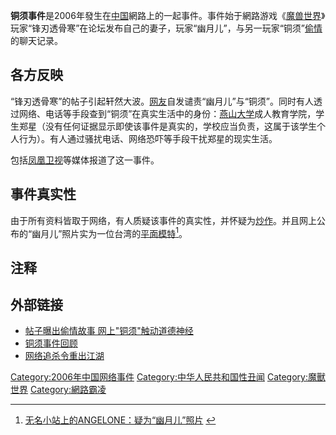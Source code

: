 {{noteTA
|T=zh-hans:铜须事件; zh-hant:銅鬚事件;
|1=zh-hans:铜须事件; zh-hant:銅鬚事件;
|2=zh-hans:铜须; zh-hant:銅鬚;
}}
'''铜须事件'''是2006年發生在[[中国|中国]]網路上的一起事件。事件始于網路游戏《[[魔兽世界|魔兽世界]]》玩家“锋刃透骨寒”在论坛发布自己的妻子，玩家“幽月儿”，与另一玩家“铜须”[[外遇|偷情]]的聊天记录。

==各方反映==

“锋刃透骨寒”的帖子引起轩然大波。[[网友|网友]]自发谴责“幽月儿”与“铜须”。同时有人透过网络、电话等手段查到“铜须”在真实生活中的身份：[[燕山大学|燕山大学]]成人教育学院，学生郑星（没有任何证据显示即使该事件是真实的，学校应当负责，这属于该学生个人行为）。有人通过骚扰电话、网络恐吓等手段干扰郑星的现实生活。

包括[[凤凰卫视|凤凰卫视]]等媒体报道了这一事件。

==事件真实性==
由于所有资料皆取于网络，有人质疑该事件的真实性，并怀疑为[[炒作|炒作]]。并且网上公布的“幽月儿”照片实为一位台湾的[[平面模特|平面模特]]<ref>[http://www.wretch.cc/album/ANGELONE 无名小站上的ANGELONE：疑为“幽月儿”照片] {{webarchive|url=https://web.archive.org/web/20070521234120/http://www.wretch.cc/album/angelone |date=2007-05-21 }}</ref>。

== 注释 ==

{{Reflist|2}}

==外部链接==
*[https://web.archive.org/web/20070204230422/http://news.xinhuanet.com/newmedia/2006-04/21/content_4455419.htm 帖子曝出偷情故事 网上"铜须"触动道德神经]
*[http://games.sina.com.cn/y/zt/tongxu2006/ 铜须事件回顾] {{Wayback|url=http://games.sina.com.cn/y/zt/tongxu2006/ |date=20070313114555 }}
*[http://news.sohu.com/s2006/06zhuishaling/ 网络追杀令重出江湖] {{Wayback|url=http://news.sohu.com/s2006/06zhuishaling/ |date=20070220030936 }}

[[Category:2006年中国网络事件|Category:2006年中国网络事件]]
[[Category:中华人民共和国性丑闻|Category:中华人民共和国性丑闻]]
[[Category:魔獸世界|Category:魔獸世界]]
[[Category:網路霸凌|Category:網路霸凌]]